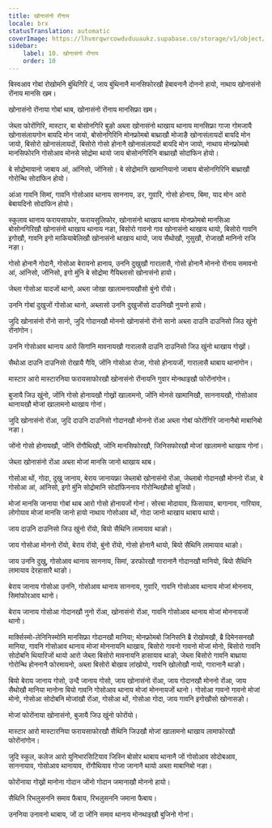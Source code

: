 ```yaml
---
title: खोनासंनो रोंनाय
locale: brx
statusTranslation: automatic
coverImage: https://lhvmrqwrcowdvduuaukz.supabase.co/storage/v1/object/public/strapi-uploads/small_cover-educacion-fundamental.webp-2d51a7828a2b1309555be27f7e2a61a0.webp
sidebar:
    label: 10. खोनासंनो रोंनाय
    order: 10
---
```

बिस्वआव गोबां रोखोमनि बुंथिगिरि दं, जाय बुंथिनानै मानसिफोरखौ हेबावनानै दोननो हायो, नाथाय खोनासंनो रोंनाय मानसि खम।

खोनासंनो रोंनाया गोबां थाब, खोनासंनो रोंनाय मानसिफ्रा खम।

जेब्ला फोरोंगिरि, मास्टार, बा बोसोनगिरि बुङो अब्ला खोनासंनो थाखाय थानाय मानसिफ्रा गाजा गोमजायै खोनासंलायगोन बायदि मोन जायो, बोसोनगिरिनि मोनफ्रोमबो बाथ्राखौ मोजाङै खोनासंलायदों बायदि मोन जायो, बिसोरो खोनासंलायदों, बिसोरो गोसो होनानै खोनासंलायदों बायदि मोन जायो, नाथाय मोनफ्रोमबो मानसिफोरनि गोसोआव मोनसे सोद्रोमा थायो जाय बोसोनगिरिनि बाथ्राखौ सोदांफिन होयो।

बे सोद्रोमायानो जाबाय आं, आंनिसो, जोंनिसो। बे सोद्रोमानि खामानियानो जाबाय बोसोनगिरिनि बाथ्राखौ गोरोन्थि सोदांफिन होयो।

आंआ गावनि सिमां, गावनि गोसोआव थानाय साननाय, डर, गुवारि, गोसो होनाय, बिमा, याद मोन आरो बेबायदिनो सोदांफिन होयो।

स्कुलाव थानाय फरायसाफोर, फरायसुलिफोर, खोनासंनो थाखाय थानाय मोनफ्रोमबो मानसिआ बोसोनगिरिखौ खोनासंनो थाखाय थानाय नङा, बिसोरो गावनो गाव खोनासंनो थाखाय थायो, बिसोरो गावनि इगोखौ, गावनि इगो माकियाबेलिखौ खोनासंनो थाखाय थायो, जाय सैथोखौ, गुसुखौ, रोजाखौ मानिनो राजि नङा।

गोसो होनानै गोदानै, गोसोआ बेरायनो हानाय, उननि दुखुखौ गारालासै, गोसो होनानै मोननो रोंनाय समावनो आं, आंनिसो, जोंनिसो, इगो मुंनि बे सोद्रोमा गैयिब्लासो खोनासंनो हायो।

जेब्ला गोसोआ यादजों थानो, अब्ला जोखा खालामनायखौसो बुंनो रोंयो।

उननि गोबां दुखुजों गोसोआ थानो, अब्लासो उननि दुखुजोंसो दाउनिखौ नुयनो हायो।

जुदि खोनासंनो रोंनो सानो, जुदि गोदानखौ मोननो खोनासंनो रोंनो सानो अब्ला दाउनि दाउनिसो जिउ खुंनो रोंनांगोन।

उननि गोसोआव थानाय आरो सिगांनि मावनायखौ गारालासै दाउनि दाउनिसो जिउ खुंनो थाखाय गोख्रों।

सैथोआ दाउनि दाउनिसो रोखायै गैयि, जोंनि गोसोआ रोजा, गोसो होनायजों, गारालासै थाबाय थानांगोन।

मास्टार आरो मास्टारनिया फरायसाफोरखौ खोनासंनो रोंनायनि गुवार मोनथाइखौ फोरोंनांगोन।

बुजायै जिउ खुंनो, जोंनि गोसो होनायखौ गोख्रों खालामनो, जोंनि मोनसे खामानिखौ, साननायखौ, गोसोआव थानायखौ मोजां खालामनो थाखाय गोनां।

जुदि खोनासंनो रोंआ, जुदि दाउनि दाउनिसो गोदानखौ मोननो रोंआ अब्ला गोबां फोरोंगिरि जानानैबो माबानिबो नङा।

जोंनो गोसो होनायखौ, जोंनि रोंगौथिखौ, जोंनि मानसिफोरखौ, जिनिसफोरखौ मोजां खालामनो थाखाय गोनां।

जेब्ला खोनासंनो रोंआ अब्ला मोजां मानसि जानो थाखाय थाब।

गोसोआ थों, गोदा, दुखु जानाय, बेराय जानायफ्रा जेब्लाबो खोनासंनो रोंआ, जेब्लाबो गोदानखौ मोननो रोंआ, बे गोसोआ आं, आंनिसो, इगो मुंनि सोद्रोमानि सोदांफिननाय गोरोन्थिखौसो बुजियो।

मोजां मानसि जानाया गोबां थाब आरो गोसो होनायजों गोनां। सोरबा मोदायाव, फिसायाव, बागानाव, गारियाव, लोगोयाव मोजां मानसि जानो हायो नाथाय गोसोआव थों, गोदा जानो थाखाय थाबाय थायो।

जाय दाउनि दाउनिसो जिउ खुंनो रोंयो, बियो सैथिनि लामायाव थाङो।

जाय गोसोआ मोननो रोंयो, बेराय रोंयो, बुंनो रोंयो, गोसो होनानै थायो, बियो सैथिनि लामायाव थाङो।

जाय उननि दुखु, गोसोआव थानाय साननाय, सिमां, डरफोरखौ गारानानै गोदानखौ मानियो, बियो सैथिनि लामायाव देरहासारै थाङो।

बेराय जानाय गोसोआ उननि, गोसोआव थानाय साननाय, गुवारि, गावनि गोसोआव थानाय मोजां मोननाय, सिमांफोरआव थानो।

बेराय जानाय गोसोआ गोदानखौ नुनो रोंआ, खोनासंनो रोंआ, गावनि गोसोआव थानाय मोजां मोननायजों थानो।

मार्क्सिस्मो-लेनिनिस्मोनि मानसिफ्रा गोदानखौ मानिया; मोनफ्रोमबो जिनिसनि ब्रै रोखोमखौ, ब्रै दिमेनसनखौ मानिया, गावनि गोसोआव थानाय मोजां मोननायनि थाखाय, बिसोरो गावनो गावनो मोजां मोनो, बिसोरो गावनि सोदोबनि थियारिजों थायो आरो जेब्ला बिसोरो मावनायनि हासायाव थाङो, जेब्ला बिसोरो गावनि बाथ्राया गोरोन्थि होननानै फोरमायनो, अब्ला बिसोरो बोखाव लांखोयो, गावनि खोलोखौ नायो, गारानानै थाङो।

बियो बेराय जानाय गोसो, उन्दै जानाय गोसो, जाय खोनासंनो रोंआ, जाय गोदानखौ मोननो रोंआ, जाय सैथोखौ मानिया मानोना बियो गावनि गोसोआव थानाय मोजां मोननायजों थानो। गोसोआ गावनो गावनो मोजां मोनो, गोसोआ सोदोबनि मोजांखौ रोंआ, गोसोआ थों, गोसोआ गोदा, जाय गावनि इगोखौसो खोनासङो।

मोजां फोरोंनाया खोनासंनो, बुजायै जिउ खुंनो फोरोंयो।

मास्टार आरो मास्टारनिया फरायसाफोरखौ सैथिनि जिउखौ मोजां खालामनो थाखाय लामाफोरखौ फोरोंनांगोन।

जुदि स्कुल, कलेज आरो युनिभारसिटियाव जिस्नि बोसोर थाबाय थानानै जों गोसोआव सोदोबआव, साननायाव, गोसोआव थानायाव, रोंगौथियाव गोजा जानानै थायो अब्ला माबानिबो नङा।

फोरोंनाया गोख्रों मानोना गोदान जोंनो गोदान जमानाखौ मोननो हायो।

सैथिनि रिभलुसननि समाव फैबाय, रिभलुसननि जमाना फैबाय।

उननिया उनावनो थाबाय, जों दा जोंनि समाव थानाय मोनथाइखौ बुजिनो गोनां।

